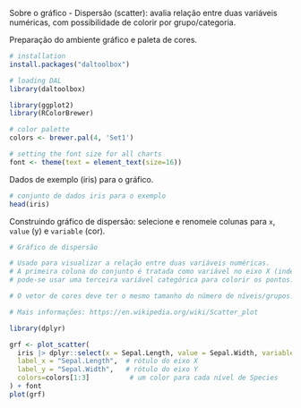 Sobre o gráfico
- Dispersão (scatter): avalia relação entre duas variáveis numéricas, com possibilidade de colorir por grupo/categoria.

Preparação do ambiente gráfico e paleta de cores.
```r
# installation 
install.packages("daltoolbox")

# loading DAL
library(daltoolbox) 
```

```r
library(ggplot2)
library(RColorBrewer)

# color palette
colors <- brewer.pal(4, 'Set1')

# setting the font size for all charts
font <- theme(text = element_text(size=16))
```

Dados de exemplo (iris) para o gráfico.
```r
# conjunto de dados iris para o exemplo
head(iris)
```

Construindo gráfico de dispersão: selecione e renomeie colunas para `x`, `value` (y) e `variable` (cor).
```r
# Gráfico de dispersão

# Usado para visualizar a relação entre duas variáveis numéricas.
# A primeira coluna do conjunto é tratada como variável no eixo X (independente) e a segunda no eixo Y (dependente);
# pode-se usar uma terceira variável categórica para colorir os pontos.

# O vetor de cores deve ter o mesmo tamanho do número de níveis/grupos.

# Mais informações: https://en.wikipedia.org/wiki/Scatter_plot

library(dplyr)

grf <- plot_scatter(
  iris |> dplyr::select(x = Sepal.Length, value = Sepal.Width, variable = Species),
  label_x = "Sepal.Length",  # rótulo do eixo X
  label_y = "Sepal.Width",   # rótulo do eixo Y
  colors=colors[1:3]          # um color para cada nível de Species
) + font
plot(grf)
```
